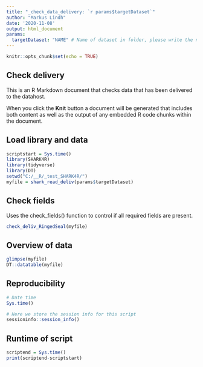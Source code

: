 ```yaml
---
title: "_check_data_delivery: `r params$targetDataset`"
author: "Markus Lindh"
date: '2020-11-08'
output: html_document
params:
  targetDataset: "NAME" # Name of dataset in folder, please write the name exactly as it is in the current source data folder
---
```


```r
knitr::opts_chunk$set(echo = TRUE)
```

## Check delivery

This is an R Markdown document that checks data that has been delivered to the datahost.

When you click the **Knit** button a document will be generated that includes both content as well as the output of any embedded R code chunks within the document.

## Load library and data

```r
scriptstart = Sys.time()
library(SHARK4R)
library(tidyverse)
library(DT)
setwd("C:/__R/_test_SHARK4R/")
myfile = shark_read_deliv(params$targetDataset)
```

## Check fields

Uses the check_fields() function to control if all required fields are present.

```r
check_deliv_RingedSeal(myfile)
```

## Overview of data

```r
glimpse(myfile)
DT::datatable(myfile)
```

## Reproducibility

```r
# Date time
Sys.time()

# Here we store the session info for this script
sessioninfo::session_info()
```

## Runtime of script

```r
scriptend = Sys.time()
print(scriptend-scriptstart)
```